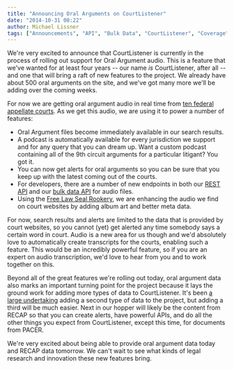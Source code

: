 ```yaml
---
title: "Announcing Oral Arguments on CourtListener"
date: "2014-10-31 08:22"
author: Michael Lissner
tags: ["Announcements", "API", "Bulk Data", "CourtListener", "Coverage", "Juriscraper", "Oral Arguments"]
---
```


We're very excited to announce that CourtListener is currently in the
process of rolling out support for Oral Argument audio. This is a
feature that we've wanted for at least four years -- our
name *is* CourtListener, after all -- and one that will bring a raft
of new features to the project. We already have about 500 oral arguments
on the site, and we've got many more we'll be adding over the coming
weeks.

For now we are getting oral argument audio in real time from [ten
federal appellate
courts](https://www.courtlistener.com/coverage/#scraped-jurisdictions).
As we get this audio, we are using it to power a number of features:

-   Oral Argument files become immediately available in our search
    results.
-   A podcast is automatically available for every jurisdiction we
    support and for any query that you can dream up. Want a custom
    podcast containing all of the 9th circuit arguments for a particular
    litigant? You got it.
-   You can now get alerts for oral arguments so you can be sure that
    you keep up with the latest coming out of the courts.
-   For developers, there are a number of new endpoints in both our
    [REST API](https://www.courtlistener.com/api/rest-info/) and our
    [bulk data API](https://www.courtlistener.com/api/bulk-info/) for
    audio files.
-   Using the [Free Law Seal
    Rookery](https://github.com/freelawproject/seal-rookery), we are
    enhancing the audio we find on court websites by adding album art
    and better meta data.

For now, search results and alerts are limited to the data that is
provided by court websites, so you cannot (yet) get alerted any time
somebody says a certain word in court. Audio is a new area for us though
and we'd absolutely love to automatically create transcripts for the
courts, enabling such a feature. This would be an incredibly powerful
feature, so if you are an expert on audio transcription, we'd love to
hear from you and to work together on this.

Beyond all of the great features we're rolling out today, oral argument
data also marks an important turning point for the project because it
lays the ground work for adding more types of data to CourtListener.
It's been [a large
undertaking](https://github.com/freelawproject/courtlistener/compare/f5a5cadb5f24372dd2d1f674f892d3a3cd7110fe...master)
adding a second type of data to the project, but adding a third will be
much easier. Next in our hopper will likely be the content from RECAP so
that you can create alerts, have powerful APIs, and do all the other
things you expect from CourtListener, except this time, for documents
from PACER.

We're very excited about being able to provide oral argument data today
and RECAP data tomorrow. We can't wait to see what kinds of legal
research and innovation these new features bring.

